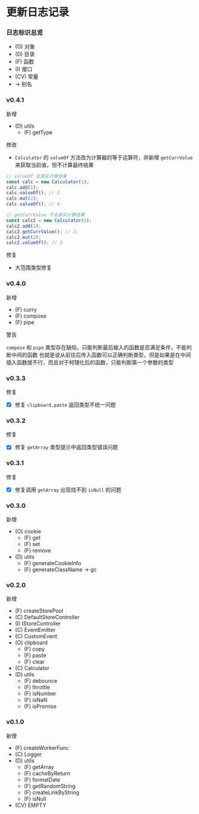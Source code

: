 # 更新日志记录

### 日志标识总览

- (O) 对象
- (D) 目录
- (F) 函数
- (I) 接口
- (CV) 常量
- -> 别名

### v0.4.1

新增

- (D) utils
  - (F) getType

修改

- `Calculator` 的 `valueOf` 方法改为计算器的等于运算符，并新增 `getCurrValue` 来获取当前值，但不计算最终结果

```js
// valueOf 会真实计算结果
const calc = new Calculator(1);
calc.add(1);
calc.valueOf(); // 2
calc.mut(2);
calc.valueOf(); // 4

// getCurrValue 不会真实计算结果
const calc2 = new Calculator(1);
calc2.add(1);
calc2.getCurrValue(); // 2;
calc2.mut(2);
calc2.valueOf(); // 3
```

修复

- 大范围类型修复

### v0.4.0

新增

- (F) curry
- (F) compose
- (F) pipe

警告

`compose` 和 `pipe` 类型存在缺陷，只能判断最后输入的函数是否满足条件，不能判断中间的函数
也就是说从前往后传入函数可以正确判断类型，但是如果是在中间插入函数就不行，而且对于柯理化后的函数，只能判断第一个参数的类型

### v0.3.3

修复

- [x] 修复 `clipboard.paste` 返回类型不统一问题


### v0.3.2

修复

- [x] 修复 `getArray` 类型提示中返回类型错误问题


### v0.3.1

修复

- [x] 修复调用 `getArray` 出现找不到 `isNull` 的问题

### v0.3.0

新增

- (O) cookie
  - (F) get
  - (F) set
  - (F) remove
- (D) utils
  - (F) generateCookieInfo
  - (F) generateClassName -> gc

### v0.2.0

新增

- (F) createStorePool
- (C) DefaultStoreController
- (I) IStoreController
- (C) EventEmitter
- (C) CustomEvent
- (O) clipboard
  - (F) copy
  - (F) paste
  - (F) clear
- (C) Calculator
- (D) utils
  - (F) debounce
  - (F) throttle
  - (F) isNumber
  - (F) isNaN
  - (F) isPromise

### v0.1.0

新增

- (F) createWorkerFunc
- (C) Logger
- (D) utils
  - (F) getArray
  - (F) cacheByReturn
  - (F) formatDate
  - (F) getRandomString
  - (F) createLinkByString
  - (F) isNull
- (CV) EMPTY
